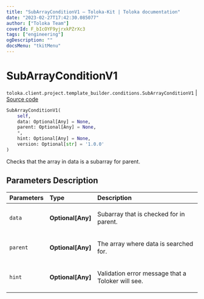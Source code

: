 ```yaml
---
title: "SubArrayConditionV1 — Toloka-Kit | Toloka documentation"
date: "2023-02-27T17:42:30.085077"
author: ["Toloka Team"]
coverId: F_bIcOYF9yjrxkPZrXc3
tags: ["engineering"]
ogDescription: ""
docsMenu: "tkitMenu"
---
```


# SubArrayConditionV1
`toloka.client.project.template_builder.conditions.SubArrayConditionV1` | [Source code](https://github.com/Toloka/toloka-kit/blob/v1.1.4/src/client/project/template_builder/conditions.py#L285)

```python
SubArrayConditionV1(
    self,
    data: Optional[Any] = None,
    parent: Optional[Any] = None,
    *,
    hint: Optional[Any] = None,
    version: Optional[str] = '1.0.0'
)
```

Checks that the array in data is a subarray for parent.

## Parameters Description

| Parameters | Type | Description |
| :----------| :----| :-----------|
`data`|**Optional\[Any\]**|<p>Subarray that is checked for in parent.</p>
`parent`|**Optional\[Any\]**|<p>The array where data is searched for.</p>
`hint`|**Optional\[Any\]**|<p>Validation error message that a Toloker will see.</p>